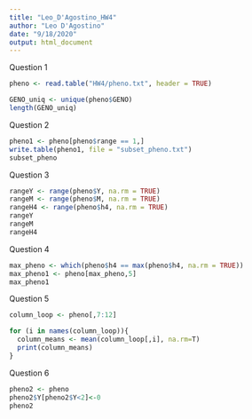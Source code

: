 ```yaml
---
title: "Leo_D'Agostino_HW4"
author: "Leo D'Agostino"
date: "9/18/2020"
output: html_document
---
```

Question 1 
```r
pheno <- read.table("HW4/pheno.txt", header = TRUE)

GENO_uniq <- unique(pheno$GENO)
length(GENO_uniq)
```

Question 2 
```r
pheno1 <- pheno[pheno$range == 1,]
write.table(pheno1, file = "subset_pheno.txt")
subset_pheno
```

Question 3
```r
rangeY <- range(pheno$Y, na.rm = TRUE)
rangeM <- range(pheno$M, na.rm = TRUE)
rangeH4 <- range(pheno$h4, na.rm = TRUE)
rangeY
rangeM
rangeH4
```

Question 4
```r
max_pheno <- which(pheno$h4 == max(pheno$h4, na.rm = TRUE))
max_pheno1 <- pheno[max_pheno,5]
max_pheno1
```

Question 5
```r
column_loop <- pheno[,7:12]

for (i in names(column_loop)){
  column_means <- mean(column_loop[,i], na.rm=T)
  print(column_means)
}

```

Question 6
```r
pheno2 <- pheno
pheno2$Y[pheno2$Y<2]<-0
pheno2
```










